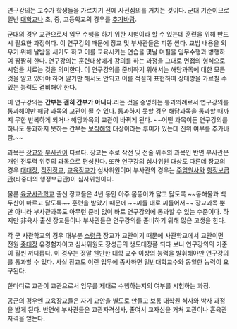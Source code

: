 연구강의는 교수가 학생들을 가르치기 전에 사전심의를 거치는 것이다. 군대 기준이므로 일반 [[대학교]]나 초, 중, 고등학교의 경우를 [[추가바람]].

군대의 경우 교관으로서 임무 수행을 하기 위한 시험이라 할 수 있는데 훈련을 위해 반드시 필요한 과정이다. 이 연구강의 때문에 장교 및 부사관들은 피똥 싼다. 교범 내용을 외우기 위해 날밤을 새기도 하고 이를 교육시키는 연습을 몇날 며칠을 임무수행과 병행하여 짬짬히 한다. 연구강의는 훈련대상에게 강의를 하는 과정을 그대로 면접의 형식으로 시험을 치르는 것을 의미한다. 이 연구강의를 준비하기 위해서는 해당과목에 대한 모든 것을 알고 있어야 하며 알기만 해서도 안되고 이를 적절히 표현하여 상대방을 가르칠 수 있는 능력도 겸비해야 한다.

이 연구강의는 '''간부는 괜히 간부가 아니다.'''라는 것을 증명하는 통과의례로서 연구강의를 통과해야만 해당 과목의 교관이 될 수 있다. 통과하지 못할 경우 해당과목을 통과할 때까지 무한 반복하게 되거나 해당과목의 교관이 바뀌게 된다. ~~어떤 과목이든 연구강의를 하나도 통과하지 못하는 간부는 [[보직해임]] 대상이라는 루머가 있는데 진위 여부를 추가바람.~~

과목은 [[장교]]와 [[부사관]]이 다르다. 장교는 주로 작전 및 전술 위주의 과목인 반면 부사관은 개인 전투력 위주의 과목으로 편성된다. 또한 연구강의 심사위원 대상도 다른데 장교의 경우 [[대대장]], [[작전장교]], [[교육장교]]가 심사위원이며 부사관의 경우는 [[주임원사]]와 [[행정보급관]](타중대의 행정보급관)이 심사위원이다.

물론 [[육군사관학교]] 출신 장교들은 4년 동안 아주 몸뚱이가 닳고 닳도록 ~~동해물과 백두산이 마르고 닳도록~~ 훈련을 받았기 때문에 ~~찌들 대로 찌들어서~~ 장교과목 뿐만 아니라 부사관과목도 아무런 준비 없이 바로 연구강의에 통과할 수 있는 수준이다. 하지만 非육사 출신 장교들이나 부사관들은 연구강의를 준비하기 위해 많은 고생을 한다.

각 군 사관학교의 경우 대부분 [[소령]]급 장교가 교관이기 때문에 사관학교에서 교관이면 전원 [[중대장]] 유경험자이고 심사위원도 장성급의 생도대장쯤 되다 보니 연구강의의 기준이 훨씬 까다롭다. 이 경우는 정말 웬만한 대학 교수 이상의 능력을 발휘해야만 연구강의를 통과할 수 있다. 사실 장교도 이런 업무에 종사하면 일반대학교수와 동일한 능력이 요구된다.

한마디로 교관이 교관으로서 임무를 제대로 수행하는지의 여부를 시험하는 과정.

공군의 경우엔 교육장교들은 자기 교안을 별도로 만들고 보통 대학원 석사와 박사 과정을 밟게 된다. 반면에 부사관들은 교관자격심사, 줄여서 교자심을 거쳐 교관이나 훈육관 자격을 얻는다.
